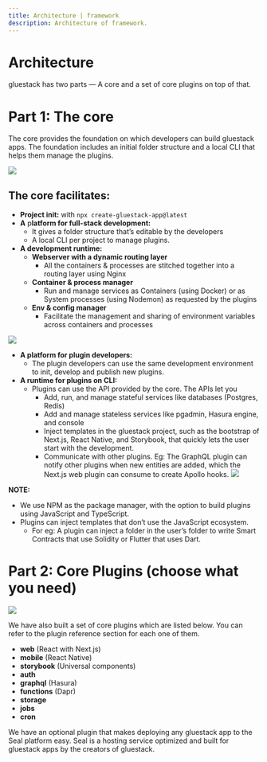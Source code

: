 ```yaml
---
title: Architecture | framework
description: Architecture of framework.
---
```



<Meta title="Overview/Architecture" />

# Architecture

gluestack has two parts — A core and a set of core plugins on top of that.

# Part 1: The core

The core provides the foundation on which developers can build gluestack apps. The foundation includes an initial folder structure and a local CLI that helps them manage the plugins.

<img src="/assets/architecture.png" />

## The core facilitates:

- **Project init:** with `npx create-gluestack-app@latest`
- **A** p**latform for full-stack development:**
  - It gives a folder structure that’s editable by the developers
  - A local CLI per project to manage plugins.
- **A development runtime:**
  - **Webserver with a dynamic routing layer**
    - All the containers & processes are stitched together into a routing layer using Nginx
  - **Container & process manager**
    - Run and manage services as Containers (using Docker) or as System processes (using Nodemon) as requested by the plugins
  - **Env & config manager**
    - Facilitate the management and sharing of environment variables across containers and processes

<img src="/assets/dev-runtime.png" />

- **A platform for plugin developers:**
  - The plugin developers can use the same development environment to init, develop and publish new plugins.
- **A runtime for plugins on CLI:**
  - Plugins can use the API provided by the core. The APIs let you
    - Add, run, and manage stateful services like databases (Postgres, Redis)
    - Add and manage stateless services like pgadmin, Hasura engine, and console
    - Inject templates in the gluestack project, such as the bootstrap of Next.js, React Native, and Storybook, that quickly lets the user start with the development.
    - Communicate with other plugins. Eg: The GraphQL plugin can notify other plugins when new entities are added, which the Next.js web plugin can consume to create Apollo hooks.
      <img src="/assets/cli-runtime.png" />

**NOTE:**

- We use NPM as the package manager, with the option to build plugins using JavaScript and TypeScript.
- Plugins can inject templates that don’t use the JavaScript ecosystem.
  - For eg: A plugin can inject a folder in the user’s folder to write Smart Contracts that use Solidity or Flutter that uses Dart.

# Part 2: Core Plugins (choose what you need)

<img src="/assets/core-plugins.png" />

We have also built a set of core plugins which are listed below. You can refer to the plugin reference section for each one of them.

- **web** (React with Next.js)
- **mobile** (React Native)
- **storybook** (Universal components)
- **auth**
- **graphql** (Hasura)
- **functions** (Dapr)
- **storage**
- **jobs**
- **cron**

We have an optional plugin that makes deploying any gluestack app to the Seal platform easy. Seal is a hosting service optimized and built for gluestack apps by the creators of gluestack.
